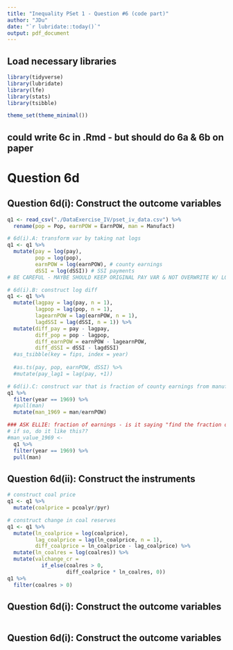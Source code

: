 ```yaml
---
title: "Inequality PSet 1 - Question #6 (code part)"
author: "JDu"
date: "`r lubridate::today()`"
output: pdf_document
---
```


## Load necessary libraries
```r
library(tidyverse)
library(lubridate)
library(lfe)
library(stats)
library(tsibble)

theme_set(theme_minimal())
```

## could write 6c in .Rmd - but should do 6a & 6b on paper

# Question 6d

## Question 6d(i): Construct the outcome variables

```r
q1 <- read_csv("./DataExercise_IV/pset_iv_data.csv") %>%
  rename(pop = Pop, earnPOW = EarnPOW, man = Manufact)

# 6d(i).A: transform var by taking nat logs
q1 <- q1 %>%
  mutate(pay = log(pay),
         pop = log(pop),
         earnPOW = log(earnPOW), # county earnings
         dSSI = log(dSSI)) # SSI payments 
# BE CAREFUL - MAYBE SHOULD KEEP ORIGINAL PAY VAR & NOT OVERWRITE W/ LOG VERSIONS?

# 6d(i).B: construct log diff
q1 <- q1 %>%
  mutate(lagpay = lag(pay, n = 1),
         lagpop = lag(pop, n = 1),
         lagearnPOW = lag(earnPOW, n = 1),
         lagdSSI = lag(dSSI, n = 1)) %>%
  mutate(diff_pay = pay - lagpay,
         diff_pop = pop - lagpop,
         diff_earnPOW = earnPOW - lagearnPOW,
         diff_dSSI = dSSI - lagdSSI)
  #as_tsibble(key = fips, index = year) 
  
  #as.ts(pay, pop, earnPOW, dSSI) %>%
  #mutate(pay_lag1 = lag(pay, +1))

# 6d(i).C: construct var that is fraction of county earnings from manufacturing in 1969
q1 %>%
  filter(year == 1969) %>%
  #pull(man)
  mutate(man_1969 = man/earnPOW)

### ASK ELLIE: fraction of earnings - is it saying "find the fraction of county earnings in every yr compared to the 1969 value of manufacturing)?
# if so, do it like this??
#man_value_1969 <- 
  q1 %>%
  filter(year == 1969) %>%
  pull(man)
```

## Question 6d(ii): Construct the instruments

```r
# construct coal price
q1 <- q1 %>%
  mutate(coalprice = pcoalyr/pyr)

# construct change in coal reserves
q1 <- q1 %>%
  mutate(ln_coalprice = log(coalprice),
         lag_coalprice = lag(ln_coalprice, n = 1),
         diff_coalprice = ln_coalprice - lag_coalprice) %>%
  mutate(ln_coalres = log(coalres)) %>%
  mutate(valchange_cr = 
           if_else(coalres > 0,
                   diff_coalprice * ln_coalres, 0)) 
q1 %>%
  filter(coalres > 0)
```


## Question 6d(i): Construct the outcome variables

```r
```


## Question 6d(i): Construct the outcome variables

```r
```


